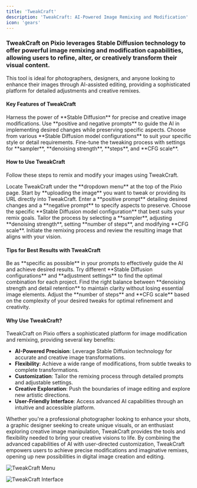 ---
title: 'TweakCraft'
description: 'TweakCraft: AI-Powered Image Remixing and Modification'
icon: 'gears'
---

### TweakCraft on Pixio leverages Stable Diffusion technology to offer powerful image remixing and modification capabilities, allowing users to refine, alter, or creatively transform their visual content.

This tool is ideal for photographers, designers, and anyone looking to enhance their images through AI-assisted editing, providing a sophisticated platform for detailed adjustments and creative remixes.

#### Key Features of TweakCraft
<CardGroup cols={2}>
  <Card title="Stable Diffusion Integration" icon="atom">
    Harness the power of **Stable Diffusion** for precise and creative image modifications.
  </Card>
  <Card title="Customizable Prompts" icon="comment">
    Use **positive and negative prompts** to guide the AI in implementing desired changes while preserving specific aspects.
  </Card>
  <Card title="Model Configuration Options" icon="microchip">
    Choose from various **Stable Diffusion model configurations** to suit your specific style or detail requirements.
  </Card>
  <Card title="Adjustable Remixing Settings" icon="sliders">
    Fine-tune the tweaking process with settings for **sampler**, **denoising strength**, **steps**, and **CFG scale**.
  </Card>
</CardGroup>

#### How to Use TweakCraft

Follow these steps to remix and modify your images using TweakCraft.

<AccordionGroup>
  <Accordion title="Step 1: Access TweakCraft" icon="arrow-pointer">
    Locate TweakCraft under the **dropdown menu** at the top of the Pixio page.
  </Accordion>
  <Accordion title="Step 2: Upload or Input Image" icon="upload">
    Start by **uploading the image** you want to tweak or providing its URL directly into TweakCraft.
  </Accordion>
  <Accordion title="Step 3: Craft Your Prompts" icon="pen-fancy">
    Enter a **positive prompt** detailing desired changes and a **negative prompt** to specify aspects to preserve.
  </Accordion>
  <Accordion title="Step 4: Select Model Configuration" icon="cubes">
    Choose the specific **Stable Diffusion model configuration** that best suits your remix goals.
  </Accordion>
  <Accordion title="Step 5: Adjust Remixing Settings" icon="sliders">
    Tailor the process by selecting a **sampler**, adjusting **denoising strength**, setting **number of steps**, and modifying **CFG scale**.
  </Accordion>
  <Accordion title="Step 6: Generate and Review" icon="eye">
    Initiate the remixing process and review the resulting image that aligns with your vision.
  </Accordion>
</AccordionGroup>

#### Tips for Best Results with TweakCraft

<AccordionGroup>
  <Accordion title="Craft Detailed Prompts" icon="pencil-alt">
    Be as **specific as possible** in your prompts to effectively guide the AI and achieve desired results.
  </Accordion>
  <Accordion title="Experiment with Models and Settings" icon="flask">
    Try different **Stable Diffusion configurations** and **adjustment settings** to find the optimal combination for each project.
  </Accordion>
  <Accordion title="Balance Denoising and Detail" icon="balance-scale">
    Find the right balance between **denoising strength and detail retention** to maintain clarity without losing essential image elements.
  </Accordion>
  <Accordion title="Optimize Steps and CFG Scale" icon="chart-line">
    Adjust the **number of steps** and **CFG scale** based on the complexity of your desired tweaks for optimal refinement and creativity.
  </Accordion>
</AccordionGroup>

#### Why Use TweakCraft?

TweakCraft on Pixio offers a sophisticated platform for image modification and remixing, providing several key benefits:

- **AI-Powered Precision**: Leverage Stable Diffusion technology for accurate and creative image transformations.
- **Flexibility**: Achieve a wide range of modifications, from subtle tweaks to complete transformations.
- **Customization**: Tailor the remixing process through detailed prompts and adjustable settings.
- **Creative Exploration**: Push the boundaries of image editing and explore new artistic directions.
- **User-Friendly Interface**: Access advanced AI capabilities through an intuitive and accessible platform.

Whether you're a professional photographer looking to enhance your shots, a graphic designer seeking to create unique visuals, or an enthusiast exploring creative image manipulation, TweakCraft provides the tools and flexibility needed to bring your creative visions to life. By combining the advanced capabilities of AI with user-directed customization, TweakCraft empowers users to achieve precise modifications and imaginative remixes, opening up new possibilities in digital image creation and editing.

![TweakCraft Menu](https://docs.myapps.ai/storage/page_media/67c52089-a40d-4a4b-a442-5ddd7996a5e6.png)

![TweakCraft Interface](https://docs.myapps.ai/storage/page_media/be2be26d-c6c3-4f8a-9f3f-87251e71ce65.png)
